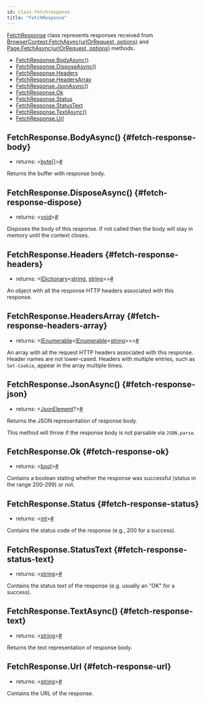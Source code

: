 ```yaml
---
id: class-fetchresponse
title: "FetchResponse"
---
```


[FetchResponse] class represents responses received from [BrowserContext.FetchAsync(urlOrRequest, options)](./api/class-browsercontext.mdx#browser-context-fetch) and [Page.FetchAsync(urlOrRequest, options)](./api/class-page.mdx#page-fetch) methods.


- [FetchResponse.BodyAsync()](./api/class-fetchresponse.mdx#fetch-response-body)
- [FetchResponse.DisposeAsync()](./api/class-fetchresponse.mdx#fetch-response-dispose)
- [FetchResponse.Headers](./api/class-fetchresponse.mdx#fetch-response-headers)
- [FetchResponse.HeadersArray](./api/class-fetchresponse.mdx#fetch-response-headers-array)
- [FetchResponse.JsonAsync()](./api/class-fetchresponse.mdx#fetch-response-json)
- [FetchResponse.Ok](./api/class-fetchresponse.mdx#fetch-response-ok)
- [FetchResponse.Status](./api/class-fetchresponse.mdx#fetch-response-status)
- [FetchResponse.StatusText](./api/class-fetchresponse.mdx#fetch-response-status-text)
- [FetchResponse.TextAsync()](./api/class-fetchresponse.mdx#fetch-response-text)
- [FetchResponse.Url](./api/class-fetchresponse.mdx#fetch-response-url)

## FetchResponse.BodyAsync() {#fetch-response-body}
- returns:<a aria-hidden="true" tabindex="-1" class="list-anchor-link" id="fetch-response-body-return"/> &#60;[byte]&#91;&#93;&#62;<a href="#fetch-response-body-return" class="list-anchor">#</a>

Returns the buffer with response body.

## FetchResponse.DisposeAsync() {#fetch-response-dispose}
- returns:<a aria-hidden="true" tabindex="-1" class="list-anchor-link" id="fetch-response-dispose-return"/> &#60;[void]&#62;<a href="#fetch-response-dispose-return" class="list-anchor">#</a>

Disposes the body of this response. If not called then the body will stay in memory until the context closes.

## FetchResponse.Headers {#fetch-response-headers}
- returns:<a aria-hidden="true" tabindex="-1" class="list-anchor-link" id="fetch-response-headers-return"/> &#60;[IDictionary]<[string], [string]>&#62;<a href="#fetch-response-headers-return" class="list-anchor">#</a>

An object with all the response HTTP headers associated with this response.

## FetchResponse.HeadersArray {#fetch-response-headers-array}
- returns:<a aria-hidden="true" tabindex="-1" class="list-anchor-link" id="fetch-response-headers-array-return"/> &#60;[IEnumerable]<[IEnumerable]<[string]>>&#62;<a href="#fetch-response-headers-array-return" class="list-anchor">#</a>

An array with all the request HTTP headers associated with this response. Header names are not lower-cased. Headers with multiple entries, such as `Set-Cookie`, appear in the array multiple times.

## FetchResponse.JsonAsync() {#fetch-response-json}
- returns:<a aria-hidden="true" tabindex="-1" class="list-anchor-link" id="fetch-response-json-return"/> &#60;[JsonElement]?&#62;<a href="#fetch-response-json-return" class="list-anchor">#</a>

Returns the JSON representation of response body.

This method will throw if the response body is not parsable via `JSON.parse`.

## FetchResponse.Ok {#fetch-response-ok}
- returns:<a aria-hidden="true" tabindex="-1" class="list-anchor-link" id="fetch-response-ok-return"/> &#60;[bool]&#62;<a href="#fetch-response-ok-return" class="list-anchor">#</a>

Contains a boolean stating whether the response was successful (status in the range 200-299) or not.

## FetchResponse.Status {#fetch-response-status}
- returns:<a aria-hidden="true" tabindex="-1" class="list-anchor-link" id="fetch-response-status-return"/> &#60;[int]&#62;<a href="#fetch-response-status-return" class="list-anchor">#</a>

Contains the status code of the response (e.g., 200 for a success).

## FetchResponse.StatusText {#fetch-response-status-text}
- returns:<a aria-hidden="true" tabindex="-1" class="list-anchor-link" id="fetch-response-status-text-return"/> &#60;[string]&#62;<a href="#fetch-response-status-text-return" class="list-anchor">#</a>

Contains the status text of the response (e.g. usually an "OK" for a success).

## FetchResponse.TextAsync() {#fetch-response-text}
- returns:<a aria-hidden="true" tabindex="-1" class="list-anchor-link" id="fetch-response-text-return"/> &#60;[string]&#62;<a href="#fetch-response-text-return" class="list-anchor">#</a>

Returns the text representation of response body.

## FetchResponse.Url {#fetch-response-url}
- returns:<a aria-hidden="true" tabindex="-1" class="list-anchor-link" id="fetch-response-url-return"/> &#60;[string]&#62;<a href="#fetch-response-url-return" class="list-anchor">#</a>

Contains the URL of the response.

[Accessibility]: ./api/class-accessibility.mdx "Accessibility"
[Browser]: ./api/class-browser.mdx "Browser"
[BrowserContext]: ./api/class-browsercontext.mdx "BrowserContext"
[BrowserType]: ./api/class-browsertype.mdx "BrowserType"
[ConsoleMessage]: ./api/class-consolemessage.mdx "ConsoleMessage"
[Dialog]: ./api/class-dialog.mdx "Dialog"
[Download]: ./api/class-download.mdx "Download"
[ElementHandle]: ./api/class-elementhandle.mdx "ElementHandle"
[FetchResponse]: ./api/class-fetchresponse.mdx "FetchResponse"
[FileChooser]: ./api/class-filechooser.mdx "FileChooser"
[Frame]: ./api/class-frame.mdx "Frame"
[JSHandle]: ./api/class-jshandle.mdx "JSHandle"
[Keyboard]: ./api/class-keyboard.mdx "Keyboard"
[Locator]: ./api/class-locator.mdx "Locator"
[Mouse]: ./api/class-mouse.mdx "Mouse"
[Page]: ./api/class-page.mdx "Page"
[Playwright]: ./api/class-playwright.mdx "Playwright"
[Request]: ./api/class-request.mdx "Request"
[Response]: ./api/class-response.mdx "Response"
[Route]: ./api/class-route.mdx "Route"
[Selectors]: ./api/class-selectors.mdx "Selectors"
[TimeoutError]: ./api/class-timeouterror.mdx "TimeoutError"
[Touchscreen]: ./api/class-touchscreen.mdx "Touchscreen"
[Tracing]: ./api/class-tracing.mdx "Tracing"
[Video]: ./api/class-video.mdx "Video"
[WebSocket]: ./api/class-websocket.mdx "WebSocket"
[WebSocketFrame]: ./api/class-websocketframe.mdx "WebSocketFrame"
[Worker]: ./api/class-worker.mdx "Worker"
[Element]: https://developer.mozilla.org/en-US/docs/Web/API/element "Element"
[EvaluationArgument]: ./core-concepts.mdx#evaluation-argument "EvaluationArgument"
[Promise]: https://developer.mozilla.org/en-US/docs/Web/JavaScript/Reference/Global_Objects/Promise "Promise"
[iterator]: https://developer.mozilla.org/en-US/docs/Web/JavaScript/Reference/Iteration_protocols "Iterator"
[origin]: https://developer.mozilla.org/en-US/docs/Glossary/Origin "Origin"
[selector]: https://developer.mozilla.org/en-US/docs/Web/CSS/CSS_Selectors "selector"
[Serializable]: https://developer.mozilla.org/en-US/docs/Web/JavaScript/Reference/Global_Objects/JSON/stringify#Description "Serializable"
[UIEvent.detail]: https://developer.mozilla.org/en-US/docs/Web/API/UIEvent/detail "UIEvent.detail"
[UnixTime]: https://en.wikipedia.org/wiki/Unix_time "Unix Time"
[xpath]: https://developer.mozilla.org/en-US/docs/Web/XPath "xpath"

[bool]: https://docs.microsoft.com/en-us/dotnet/api/system.boolean "bool"
[double]: https://docs.microsoft.com/en-us/dotnet/api/system.double "double"
[byte]: https://docs.microsoft.com/en-us/dotnet/api/system.byte "byte"
[int]: https://docs.microsoft.com/en-us/dotnet/api/system.int32 "int"
[void]: https://docs.microsoft.com/en-us/dotnet/csharp/language-reference/builtin-types/void "void"
[string]: https://docs.microsoft.com/en-us/dotnet/api/system.string "string"
[URL]: https://nodejs.org/api/url.html "URL"
[Regex]: https://docs.microsoft.com/en-us/dotnet/api/system.text.regularexpressions.regex "Regex"

[Action]: https://docs.microsoft.com/en-us/dotnet/api/system.action-1 "Action"
[Func]: https://docs.microsoft.com/en-us/dotnet/api/system.func-2 "Func"
[IEnumerable]: https://docs.microsoft.com/en-us/dotnet/api/system.collections.ienumerable "IEnumerable"
[IDictionary]: https://docs.microsoft.com/en-us/dotnet/api/system.collections.idictionary "IDictionary"
[Task]: https://docs.microsoft.com/en-us/dotnet/api/system.threading.tasks.task?view=net-5.0 "Task"
[IReadOnlyDictionary]: https://docs.microsoft.com/en-us/dotnet/api/system.collections.generic.ireadonlydictionary-2 "IReadOnlyDictionary"
[JsonElement]: https://docs.microsoft.com/en-us/dotnet/api/system.text.json.jsonelement "JsonElement"

[all available image tags]: https://mcr.microsoft.com/v2/playwright/tags/list "all available image tags"
[Docker Hub]: https://hub.docker.com/_/microsoft-playwright "Docker Hub"
[Dockerfile.focal]: https://github.com/microsoft/playwright/blob/master/utils/docker/Dockerfile.focal "Dockerfile.focal"
